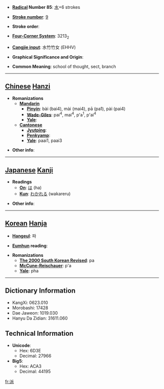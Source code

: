 * '''[[Wiktionary:Chinese radical index| Radical]] Number 85''': [[Wiktionary:Chinese radical index 水|水]]+6 strokes

* '''[[Wiktionary:Chinese total strokes index|Stroke number]]''': [[Wiktionary:Chinese total strokes index 9|9]]

* '''Stroke order''': 

* '''[[Wiktionary:Chinese four corner index|Four-Corner System]]''': 3213<sub>2</sub>

* '''[[Wiktionary:Chinese Cangjie index|Cangjie input]]''': 水竹竹女 (EHHV)

* '''Graphical Significance and Origin''': 

* '''Common Meaning''': school of thought, sect, branch

----

== [[Chinese]] [[Hanzi]] ==

* '''Romanizations'''
** '''[[Mandarin]]'''
*** '''[[Pinyin]]''': bài (bai4), mài (mai4), pā (pa1), pài (pai4)
*** '''[[Wade-Giles]]''': pai<sup>4</sup>, mai<sup>4</sup>, p'a<sup>1</sup>, p'ai<sup>4</sup>
*** '''[[Yale]]''': 
** '''[[Cantonese]]'''
*** '''[[Jyutping]]''':
*** '''[[Penkyamp]]''': 
*** '''[[Yale]]''': paai1, paai3

* '''Other info''': 

----

== [[Japanese]] [[Kanji]] ==

* '''Readings'''
** '''[[On]]''': [[は]] (ha)
** '''[[Kun]]''': [[わかれる]] (wakareru)

* '''Other info''':  

----

== [[Korean]] [[Hanja]] ==

* '''[[Hangeul]]''': 파

* '''[[Eumhun]] reading''': 

* '''Romanizations'''
** '''[[The 2000 South Korean Revised Romanization|The 2000 South Korean Revised]]''': pa
** '''[[McCune-Reischauer]]''': p'a
** '''[[Yale]]''': pha

----

== Dictionary Information ==

* KangXi: 0623.010
* Morobashi: 17428
* Dae Jaweon: 1019.030
* Hanyu Da Zidian: 31611.060

== Technical Information ==

* '''Unicode''':
** Hex: 6D3E
** Decimal: 27966
* '''Big5''':
** Hex: ACA3
** Decimal: 44195

[[fr:派]]